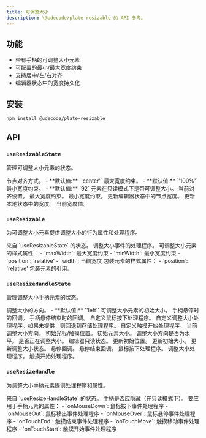 ```yaml
---
title: 可调整大小
description: \@udecode/plate-resizable 的 API 参考。
---
```


<PackageInfo>

## 功能

- 带有手柄的可调整大小元素
- 可配置的最小/最大宽度约束
- 支持居中/左/右对齐
- 编辑器状态中的宽度持久化

</PackageInfo>

## 安装

```bash
npm install @udecode/plate-resizable
```

## API

### `useResizableState`

管理可调整大小元素的状态。

<API name="useResizableState">
<APIOptions type="ResizableOptions">
  <APIItem name="align" type="'center' | 'left' | 'right'" optional>
    节点对齐方式。
    - **默认值:** `'center'`
  </APIItem>
  <APIItem name="maxWidth" type="ResizeLength" optional>
    最大宽度约束。
    - **默认值:** `'100%'`
  </APIItem>
  <APIItem name="minWidth" type="ResizeLength" optional>
    最小宽度约束。
    - **默认值:** `92`
  </APIItem>
  <APIItem name="readOnly" type="boolean" optional>
    元素在只读模式下是否可调整大小。
  </APIItem>
</APIOptions>

<APIReturns type="object">
  <APIItem name="align" type="'center' | 'left' | 'right'">
    当前对齐设置。
  </APIItem>
  <APIItem name="maxWidth" type="ResizeLength">
    最大宽度约束。
  </APIItem>
  <APIItem name="minWidth" type="ResizeLength">
    最小宽度约束。
  </APIItem>
  <APIItem name="setNodeWidth" type="(width: number) => void">
    更新编辑器状态中的节点宽度。
  </APIItem>
  <APIItem name="setWidth" type="(width: number | string) => void">
    更新本地状态中的宽度。
  </APIItem>
  <APIItem name="width" type="number | string">
    当前宽度值。
  </APIItem>
</APIReturns>
</API>

### `useResizable`

为可调整大小元素提供调整大小的行为属性和处理程序。

<API name="useResizable">
<APIParameters>
  <APIItem name="state" type="ReturnType<typeof useResizableState>">
    来自 `useResizableState` 的状态。
  </APIItem>
</APIParameters>

<APIReturns type="object">
  <APIItem name="context" type="object">
    <APISubList>
      <APISubListItem parent="context" name="onResize" type="(event: ResizeEvent) => void">
        调整大小事件的处理程序。
      </APISubListItem>
    </APISubList>
  </APIItem>
  <APIItem name="props" type="object">
    可调整大小元素的样式属性：
    - `maxWidth`: 最大宽度约束
    - `minWidth`: 最小宽度约束
    - `position`: 'relative'
    - `width`: 当前宽度
  </APIItem>
  <APIItem name="wrapperProps" type="object">
    包装元素的样式属性：
    - `position`: 'relative'
  </APIItem>
  <APIItem name="wrapperRef" type="React.RefObject<HTMLDivElement>">
    包装元素的引用。
  </APIItem>
</APIReturns>
</API>

### `useResizeHandleState`

管理调整大小手柄元素的状态。

<API name="useResizeHandleState">
<APIOptions type="ResizeHandleOptions">
  <APIItem name="direction" type="ResizeDirection" optional>
    调整大小的方向。
    - **默认值:** `'left'`
  </APIItem>
  <APIItem name="initialSize" type="number" optional>
    可调整大小元素的初始大小。
  </APIItem>
  <APIItem name="onHover" type="() => void" optional>
    手柄悬停时的回调。
  </APIItem>
  <APIItem name="onHoverEnd" type="() => void" optional>
    手柄悬停结束时的回调。
  </APIItem>
  <APIItem name="onMouseDown" type="React.MouseEventHandler" optional>
    自定义鼠标按下处理程序。
  </APIItem>
  <APIItem name="onResize" type="(event: ResizeEvent) => void" optional>
    自定义调整大小处理程序。如果未提供，则回退到存储处理程序。
  </APIItem>
  <APIItem name="onTouchStart" type="React.TouchEventHandler" optional>
    自定义触摸开始处理程序。
  </APIItem>
</APIOptions>

<APIReturns type="object">
  <APIItem name="direction" type="ResizeDirection">
    当前调整大小方向。
  </APIItem>
  <APIItem name="initialPosition" type="number">
    初始光标/触摸位置。
  </APIItem>
  <APIItem name="initialSize" type="number">
    初始元素大小。
  </APIItem>
  <APIItem name="isHorizontal" type="boolean">
    调整大小方向是否为水平。
  </APIItem>
  <APIItem name="isResizing" type="boolean">
    是否正在调整大小。
  </APIItem>
  <APIItem name="readOnly" type="boolean">
    编辑器只读状态。
  </APIItem>
  <APIItem name="setInitialPosition" type="(position: number) => void">
    更新初始位置。
  </APIItem>
  <APIItem name="setInitialSize" type="(size: number) => void">
    更新初始大小。
  </APIItem>
  <APIItem name="setIsResizing" type="(resizing: boolean) => void">
    更新调整大小状态。
  </APIItem>
  <APIItem name="onHover" type="() => void">
    悬停回调。
  </APIItem>
  <APIItem name="onHoverEnd" type="() => void">
    悬停结束回调。
  </APIItem>
  <APIItem name="onMouseDown" type="React.MouseEventHandler">
    鼠标按下处理程序。
  </APIItem>
  <APIItem name="onResize" type="(event: ResizeEvent) => void">
    调整大小处理程序。
  </APIItem>
  <APIItem name="onTouchStart" type="React.TouchEventHandler">
    触摸开始处理程序。
  </APIItem>
</APIReturns>
</API>

### `useResizeHandle`

为调整大小手柄元素提供处理程序和属性。

<API name="useResizeHandle">
<APIParameters>
  <APIItem name="state" type="ReturnType<typeof useResizeHandleState>">
    来自 `useResizeHandleState` 的状态。
  </APIItem>
</APIParameters>

<APIReturns type="object">
  <APIItem name="hidden" type="boolean">
    手柄是否应隐藏（在只读模式下）。
  </APIItem>
  <APIItem name="props" type="object">
    要应用于手柄元素的属性：
    - `onMouseDown`: 鼠标按下事件处理程序
    - `onMouseOut`: 鼠标移出事件处理程序
    - `onMouseOver`: 鼠标悬停事件处理程序
    - `onTouchEnd`: 触摸结束事件处理程序
    - `onTouchMove`: 触摸移动事件处理程序
    - `onTouchStart`: 触摸开始事件处理程序
  </APIItem>
</APIReturns>
</API>